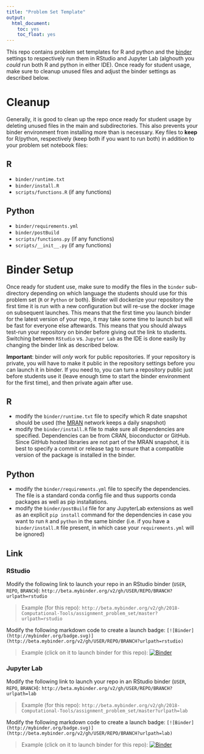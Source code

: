 ```yaml
---
title: "Problem Set Template"
output:
  html_document:
    toc: yes
    toc_float: yes
---
```


This repo contains problem set templates for R and python and the [binder](https://mybinder.readthedocs.io) settings to respectively run them in RStudio and Jupyter Lab (alghouth you *could* run both R and python in either IDE). Once ready for student usage, make sure to cleanup unused files and adjust the binder settings as described below.

# Cleanup

Generally, it is good to clean up the repo once ready for student usage by deleting unused files in the main and subdirectories. This also prevents your binder environment from installing more than is necessary. Key files to **keep** for R/python, respectively (keep both if you want to run both) in addition to your problem set notebook files:

## R
 - `binder/runtime.txt`
 - `binder/install.R`
 - `scripts/functions.R` (if any functions)

## Python
 - `binder/requirements.yml`
 - `binder/postBuild`
 - `scripts/functions.py` (if any functions)
 - `scripts/__init__.py` (if any functions)

# Binder Setup

Once ready for student use, make sure to modify the files in the `binder` sub-directory depending on which language the students should use for this problem set (`R` or `Python` or both). Binder will dockerize your repository the first time it is run with a new configuration but will re-use the docker image on subsequent launches. This means that the first time you launch binder for the latest version of your repo, it may take some time to launch but will be fast for everyone else aftewards. This means that you should always test-run your repository on binder before giving out the link to students. Switching between `RStudio` vs. `Jupyter Lab` as the IDE is done easily by changing the binder link as described below.

**Important**: binder will *only* work for public repositories. If your repository is private, you will have to make it public in the repository settings before you can launch it in binder. If you need to, you can turn a repository public just before students use it (leave enough time to start the binder environment for the first time), and then private again after use.

## R
 - modify the `binder/runtime.txt` file to specify which R date snapshot should be used (the [MRAN](https://mran.microsoft.com/documents/rro/reproducibility) network keeps a daily snapshot)
 - modify the `binder/install.R` file to make sure all dependencies are specified. Dependencies can be from CRAN, bioconductor or GitHub. Since GitHub hosted libraries are not part of the MRAN snapshot, it is best to specify a commit or release tag to ensure that a compatible version of the package is installed in the binder.

## Python

 - modify the `binder/requirements.yml` file to specify the dependencies. The file is a standard conda config file and thus supports conda packages as well as pip installations.
 - modify the `binder/postBuild` file for any JupyterLab extensions as well as an explicit `pip install` command for the dependencies in case you want to run `R` and `python` in the same binder (i.e. if you have a `binder/install.R` file present, in which case your `requirements.yml` will be ignored)

## Link

### RStudio

Modify the following link to launch your repo in an RStudio binder (`USER`, `REPO`, `BRANCH`): `http://beta.mybinder.org/v2/gh/USER/REPO/BRANCH?urlpath=rstudio`

> Example (for this repo): `http://beta.mybinder.org/v2/gh/2018-Computational-Tools/assignment_problem_set/master?urlpath=rstudio`

Modify the following markdown code to create a launch badge: `[![Binder](http://mybinder.org/badge.svg)](http://beta.mybinder.org/v2/gh/USER/REPO/BRANCH?urlpath=rstudio)`

> Example (click on it to launch binder for this repo): [![Binder](http://mybinder.org/badge.svg)](http://beta.mybinder.org/v2/gh/2018-Computational-Tools/assignment_problem_set/master?urlpath=rstudio)

### Jupyter Lab

Modify the following link to launch your repo in an RStudio binder (`USER`, `REPO`, `BRANCH`): `http://beta.mybinder.org/v2/gh/USER/REPO/BRANCH?urlpath=lab`

> Example (for this repo): `http://beta.mybinder.org/v2/gh/2018-Computational-Tools/assignment_problem_set/master?urlpath=lab`

Modify the following markdown code to create a launch badge: `[![Binder](http://mybinder.org/badge.svg)](http://beta.mybinder.org/v2/gh/USER/REPO/BRANCH?urlpath=lab)`

> Example (click on it to launch binder for this repo): [![Binder](http://mybinder.org/badge.svg)](http://beta.mybinder.org/v2/gh/2018-Computational-Tools/assignment_problem_set/master?urlpath=lab)
